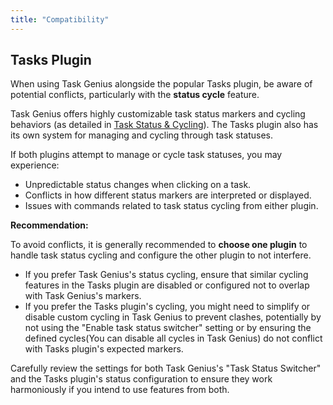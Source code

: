 ```yaml
---
title: "Compatibility"
---
```


## Tasks Plugin

When using Task Genius alongside the popular Tasks plugin, be aware of potential conflicts, particularly with the **status cycle** feature.

Task Genius offers highly customizable task status markers and cycling behaviors (as detailed in [Task Status & Cycling](/docs/task-status)). The Tasks plugin also has its own system for managing and cycling through task statuses.

If both plugins attempt to manage or cycle task statuses, you may experience:
- Unpredictable status changes when clicking on a task.
- Conflicts in how different status markers are interpreted or displayed.
- Issues with commands related to task status cycling from either plugin.

**Recommendation:**

To avoid conflicts, it is generally recommended to **choose one plugin** to handle task status cycling and configure the other plugin to not interfere.
- If you prefer Task Genius's status cycling, ensure that similar cycling features in the Tasks plugin are disabled or configured not to overlap with Task Genius's markers.
- If you prefer the Tasks plugin's cycling, you might need to simplify or disable custom cycling in Task Genius to prevent clashes, potentially by not using the "Enable task status switcher" setting or by ensuring the defined cycles(You can disable all cycles in Task Genius) do not conflict with Tasks plugin's expected markers.

Carefully review the settings for both Task Genius's "Task Status Switcher" and the Tasks plugin's status configuration to ensure they work harmoniously if you intend to use features from both.
